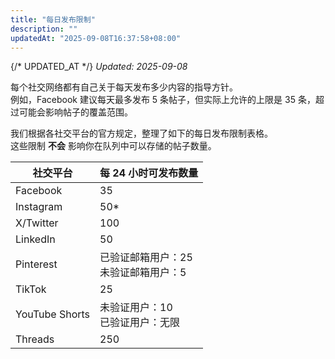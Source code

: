 ```yaml
---
title: "每日发布限制"
description: ""
updatedAt: "2025-09-08T16:37:58+08:00"
---
```

{/* UPDATED_AT */}
_Updated: 2025-09-08_

每个社交网络都有自己关于每天发布多少内容的指导方针。  
例如，Facebook 建议每天最多发布 5 条帖子，但实际上允许的上限是 35 条，超过可能会影响帖子的覆盖范围。  

我们根据各社交平台的官方规定，整理了如下的每日发布限制表格。  
这些限制 **不会** 影响你在队列中可以存储的帖子数量。

| 社交平台       | 每 24 小时可发布数量 |
|----------------|----------------------|
| Facebook       | 35                   |
| Instagram      | 50*                  |
| X/Twitter      | 100                  |
| LinkedIn       | 50                   |
| Pinterest      | 已验证邮箱用户：25<br />未验证邮箱用户：5 |
| TikTok         | 25                   |
| YouTube Shorts | 未验证用户：10<br />已验证用户：无限 |
| Threads        | 250                  |
